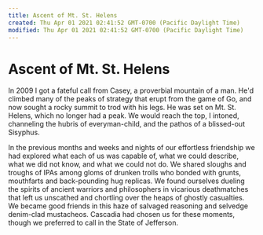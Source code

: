 ```yaml
---
title: Ascent of Mt. St. Helens
created: Thu Apr 01 2021 02:41:52 GMT-0700 (Pacific Daylight Time)
modified: Thu Apr 01 2021 02:41:52 GMT-0700 (Pacific Daylight Time)
---
```

# Ascent of Mt. St. Helens

In 2009 I got a fateful call from Casey, a proverbial mountain of a man. He'd climbed many of the peaks of strategy that erupt from the game of Go, and now sought a rocky summit to trod with his legs. He was set on Mt. St. Helens, which no longer had a peak. We would reach the top, I intoned, channeling the hubris of everyman-child, and the pathos of a blissed-out Sisyphus.

In the previous months and weeks and nights of our effortless friendship we had explored what each of us was capable of, what we could describe, what we did not know, and what we could not do. We shared sloughs and troughs of IPAs among gloms of drunken trolls who bonded with grunts, mouthfarts and back-pounding hug replicas. We found ourselves dueling the spirits of ancient warriors and philosophers in vicarious deathmatches that left us unscathed and chortling over the heaps of ghostly casualties. We became good friends in this haze of salvaged reasoning and selvedge denim-clad mustacheos. Cascadia had chosen us for these moments, though we preferred to call in the State of Jefferson.


